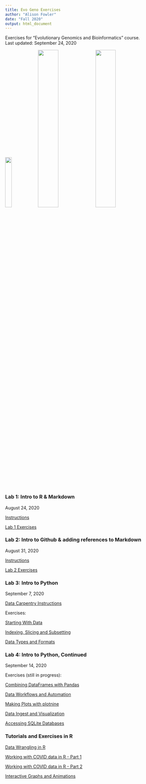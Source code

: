 ```yaml
---
title: Evo Geno Exercises
author: "Alison Fowler"
date: "Fall 2020"
output: html_document
---
```


Exercises for "Evolutionary Genomics and Bioinformatics" course. <br>
Last updated: September 24, 2020

<img src="images/IMG_1285.JPG" width="20.3%">
<img src="images/IMG_1530.JPG" width="36%"> <img src="images/pasiecnik2020.JPG" width="36%">

### Lab 1: Intro to R & Markdown

August 24, 2020

[Instructions](https://moodle.umass.edu/pluginfile.php/3374622/mod_resource/content/2/EvoGeno_Lab1.html)

[Lab 1 Exercises](Lab1_AEF.html)

### Lab 2: Intro to Github & adding references to Markdown

August 31, 2020

[Instructions](https://moodle.umass.edu/pluginfile.php/3402381/mod_resource/content/4/EvoGeno_Lab2_GitHub.html) 

[Lab 2 Exercises](Lab2_AEF.html)

### Lab 3: Intro to Python 

September 7, 2020 

[Data Carpentry Instructions](https://datacarpentry.org/python-ecology-lesson/) 

Exercises: 

[Starting With Data](Lab3-Python-Starting-With-Data.html)

[Indexing, Slicing and Subsetting](Lab3-Indexing-etc.html)

[Data Types and Formats](Lab3-Data-Types.html) 

### Lab 4: Intro to Python, Continued

September 14, 2020

Exercises (still in progress):

[Combining DataFrames with Pandas](DataFrames-with-pandas.html)

[Data Workflows and Automation](data-workflows.html)

[Making Plots with plotnine]()

[Data Ingest and Visualization]()

[Accessing SQLite Databases]()

### Tutorials and Exercises in R

[Data Wrangling in R](https://moodle.umass.edu/pluginfile.php/3417996/mod_resource/content/2/Evo_Geno_Lab3_Data_Wrangling.html) 

[Working with COVID data in R - Part 1](https://jeffreyblanchard.github.io/EvoGeno/EvoGeno_Lab4_covid.html)

[Working with COVID data in R - Part 2](https://jeffreyblanchard.github.io/EvoGeno/EvoGeno_Lab5_covid.html)

[Interactive Graphs and Animations](https://jeffreyblanchard.github.io/EvoGeno/EvoGeno_Lab5x_interactive_graphs.html)